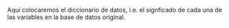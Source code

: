 Aquí colocaremos el diccionario de datos, i.e. el signficado de cada una de las variables en la base de datos original.
